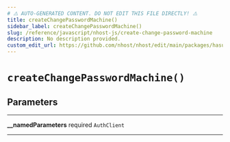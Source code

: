 ```yaml
---
# ⚠️ AUTO-GENERATED CONTENT. DO NOT EDIT THIS FILE DIRECTLY! ⚠️
title: createChangePasswordMachine()
sidebar_label: createChangePasswordMachine()
slug: /reference/javascript/nhost-js/create-change-password-machine
description: No description provided.
custom_edit_url: https://github.com/nhost/nhost/edit/main/packages/hasura-auth-js/src/machines/change-password.ts#L26
---
```


# `createChangePasswordMachine()`

## Parameters

---

**<span className="parameter-name">\_\_namedParameters</span>** <span className="optional-status">required</span> <code>AuthClient</code>

---
